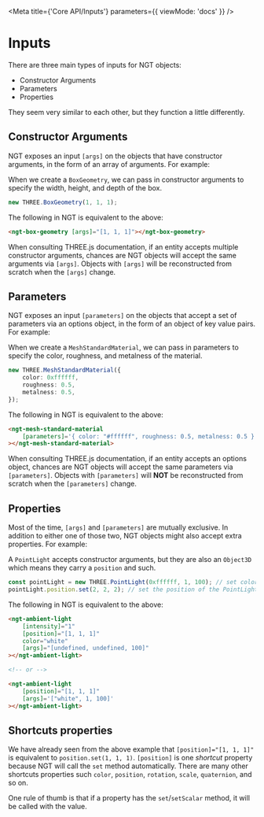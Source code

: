 
<Meta title={'Core API/Inputs'} parameters={{ viewMode: 'docs' }} />

# Inputs

There are three main types of inputs for NGT objects:

-   Constructor Arguments
-   Parameters
-   Properties

They seem very similar to each other, but they function a little differently.

## Constructor Arguments

NGT exposes an input `[args]` on the objects that have constructor arguments, in the form of an array of arguments. For example:

When we create a `BoxGeometry`, we can pass in constructor arguments to specify the width, height, and depth of the box.

```ts
new THREE.BoxGeometry(1, 1, 1);
```

The following in NGT is equivalent to the above:

```html
<ngt-box-geometry [args]="[1, 1, 1]"></ngt-box-geometry>
```

When consulting THREE.js documentation, if an entity accepts multiple constructor arguments, chances are NGT objects will accept the same arguments via `[args]`. Objects with `[args]` will be reconstructed from scratch when the `[args]` change.

## Parameters

NGT exposes an input `[parameters]` on the objects that accept a set of parameters via an options object, in the form of an object of key value pairs. For example:

When we create a `MeshStandardMaterial`, we can pass in parameters to specify the color, roughness, and metalness of the material.

```ts
new THREE.MeshStandardMaterial({
    color: 0xffffff,
    roughness: 0.5,
    metalness: 0.5,
});
```

The following in NGT is equivalent to the above:

```html
<ngt-mesh-standard-material
    [parameters]='{ color: "#ffffff", roughness: 0.5, metalness: 0.5 }'
></ngt-mesh-standard-material>
```

When consulting THREE.js documentation, if an entity accepts an options object, chances are NGT objects will accept the same parameters via `[parameters]`. Objects with `[parameters]` will **NOT** be reconstructed from scratch when the `[parameters]` change.

## Properties

Most of the time, `[args]` and `[parameters]` are mutually exclusive. In addition to either one of those two, NGT objects might also accept extra properties. For example:

A `PointLight` accepts constructor arguments, but they are also an `Object3D` which means they carry a `position` and such.

```ts
const pointLight = new THREE.PointLight(0xffffff, 1, 100); // set color, intensity, and distance of a PointLight
pointLight.position.set(2, 2, 2); // set the position of the PointLight
```

The following in NGT is equivalent to the above:

```html
<ngt-ambient-light
    [intensity]="1"
    [position]="[1, 1, 1]"
    color="white"
    [args]="[undefined, undefined, 100]"
></ngt-ambient-light>

<!-- or -->

<ngt-ambient-light
    [position]="[1, 1, 1]"
    [args]='["white", 1, 100]'
></ngt-ambient-light>
```

## Shortcuts properties

We have already seen from the above example that `[position]="[1, 1, 1]"` is equivalent to `position.set(1, 1, 1)`. `[position]` is one _shortcut_ property because NGT will call the `set` method automatically. There are many other shortcuts properties such `color`, `position`, `rotation`, `scale`, `quaternion`, and so on.

One rule of thumb is that if a property has the `set`/`setScalar` method, it will be called with the value.
